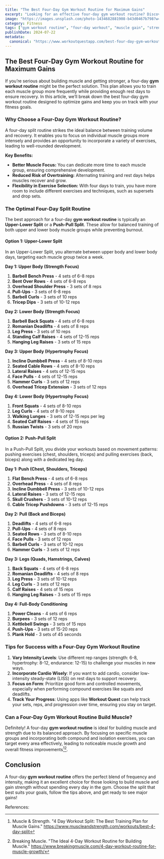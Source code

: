 ```yaml
---
title: "The Best Four-Day Gym Workout Routine for Maximum Gains"
excerpt: "Looking for an effective four-day gym workout routine? Discover a structured plan that balances muscle building, strength, and recovery for optimal results. Get the most out of your gym sessions with this four-day split."
image: "https://images.unsplash.com/photo-1434682881908-b43d0467b798?w=500&auto=format&fit=crop&q=60&ixlib=rb-4.0.3&ixid=M3wxMjA3fDB8MHxzZWFyY2h8MTF8fGZpdG5lc3N8ZW58MHx8MHx8fDI%3D"
category: Fitness
tags: ["gym workout routine", "four-day workout", "muscle gain", "strength training"]
publishDate: 2024-07-22
metadata:
  canonical: "https://www.workoutquestapp.com/best-four-day-gym-workout-routine"
---
```


## The Best Four-Day Gym Workout Routine for Maximum Gains

If you’re serious about building muscle and getting stronger, a four-day **gym workout routine** might be the perfect solution. This plan allows you to train each muscle group more frequently while providing enough rest days to ensure recovery. In this article, we’ll break down the best four-day gym workout routine designed to optimize gains and keep you on track with your fitness goals.

### Why Choose a Four-Day Gym Workout Routine?

A four-day split routine strikes the ideal balance between training volume and recovery. It enables you to focus on individual muscle groups more intensely and provides an opportunity to incorporate a variety of exercises, leading to well-rounded development.

**Key Benefits:**
- **Better Muscle Focus:** You can dedicate more time to each muscle group, ensuring comprehensive development.
- **Reduced Risk of Overtraining:** Alternating training and rest days helps muscles recover and grow.
- **Flexibility in Exercise Selection:** With four days to train, you have more room to include different exercises and techniques, such as supersets and drop sets.

### The Optimal Four-Day Split Routine

The best approach for a four-day **gym workout routine** is typically an **Upper-Lower Split** or a **Push-Pull Split**. These allow for balanced training of both upper and lower body muscle groups while preventing burnout.

#### **Option 1: Upper-Lower Split**

In an Upper-Lower Split, you alternate between upper body and lower body days, targeting each muscle group twice a week.

**Day 1: Upper Body (Strength Focus)**  
1. **Barbell Bench Press** - 4 sets of 6-8 reps  
2. **Bent Over Rows** - 4 sets of 6-8 reps  
3. **Overhead Shoulder Press** - 3 sets of 8 reps  
4. **Pull-Ups** - 3 sets of 6-8 reps  
5. **Barbell Curls** - 3 sets of 10 reps  
6. **Tricep Dips** - 3 sets of 10-12 reps  

**Day 2: Lower Body (Strength Focus)**  
1. **Barbell Back Squats** - 4 sets of 6-8 reps  
2. **Romanian Deadlifts** - 4 sets of 8 reps  
3. **Leg Press** - 3 sets of 10 reps  
4. **Standing Calf Raises** - 4 sets of 12-15 reps  
5. **Hanging Leg Raises** - 3 sets of 15 reps  

**Day 3: Upper Body (Hypertrophy Focus)**  
1. **Incline Dumbbell Press** - 4 sets of 8-10 reps  
2. **Seated Cable Rows** - 4 sets of 8-10 reps  
3. **Lateral Raises** - 4 sets of 12-15 reps  
4. **Face Pulls** - 4 sets of 12-15 reps  
5. **Hammer Curls** - 3 sets of 12 reps  
6. **Overhead Tricep Extension** - 3 sets of 12 reps  

**Day 4: Lower Body (Hypertrophy Focus)**  
1. **Front Squats** - 4 sets of 8-10 reps  
2. **Leg Curls** - 4 sets of 8-10 reps  
3. **Walking Lunges** - 3 sets of 12-15 reps per leg  
4. **Seated Calf Raises** - 4 sets of 15 reps  
5. **Russian Twists** - 3 sets of 20 reps  

#### **Option 2: Push-Pull Split**

In a Push-Pull Split, you divide your workouts based on movement patterns: pushing exercises (chest, shoulders, triceps) and pulling exercises (back, biceps) along with a dedicated leg day.

**Day 1: Push (Chest, Shoulders, Triceps)**  
1. **Flat Bench Press** - 4 sets of 6-8 reps  
2. **Overhead Press** - 4 sets of 8 reps  
3. **Incline Dumbbell Press** - 3 sets of 10-12 reps  
4. **Lateral Raises** - 3 sets of 12-15 reps  
5. **Skull Crushers** - 3 sets of 10-12 reps  
6. **Cable Tricep Pushdowns** - 3 sets of 12-15 reps  

**Day 2: Pull (Back and Biceps)**  
1. **Deadlifts** - 4 sets of 6-8 reps  
2. **Pull-Ups** - 4 sets of 8 reps  
3. **Seated Rows** - 3 sets of 8-10 reps  
4. **Face Pulls** - 3 sets of 12 reps  
5. **Barbell Curls** - 3 sets of 10-12 reps  
6. **Hammer Curls** - 3 sets of 12 reps  

**Day 3: Legs (Quads, Hamstrings, Calves)**  
1. **Back Squats** - 4 sets of 6-8 reps  
2. **Romanian Deadlifts** - 4 sets of 8 reps  
3. **Leg Press** - 3 sets of 10-12 reps  
4. **Leg Curls** - 3 sets of 12 reps  
5. **Calf Raises** - 4 sets of 15 reps  
6. **Hanging Leg Raises** - 3 sets of 15 reps  

**Day 4: Full-Body Conditioning**  
1. **Power Cleans** - 4 sets of 6 reps  
2. **Burpees** - 3 sets of 12 reps  
3. **Kettlebell Swings** - 3 sets of 15 reps  
4. **Push-Ups** - 3 sets of 15-20 reps  
5. **Plank Hold** - 3 sets of 45 seconds  

### Tips for Success with a Four-Day Gym Workout Routine

1. **Vary Intensity Levels**: Use different rep ranges (strength: 6-8, hypertrophy: 8-12, endurance: 12-15) to challenge your muscles in new ways.
2. **Incorporate Cardio Wisely**: If you want to add cardio, consider low-intensity steady-state (LISS) on rest days to support recovery.
3. **Focus on Form**: Prioritize good form and controlled movements, especially when performing compound exercises like squats and deadlifts.
4. **Track Your Progress**: Using apps like **Workout Quest** can help track your sets, reps, and progression over time, ensuring you stay on target.

### Can a Four-Day Gym Workout Routine Build Muscle?

Definitely! A four-day **gym workout routine** is ideal for building muscle and strength due to its balanced approach. By focusing on specific muscle groups and incorporating both compound and isolation exercises, you can target every area effectively, leading to noticeable muscle growth and overall fitness improvements[^1][^2].

## Conclusion

A four-day **gym workout routine** offers the perfect blend of frequency and intensity, making it an excellent choice for those looking to build muscle and gain strength without spending every day in the gym. Choose the split that best suits your goals, follow the tips above, and get ready to see major gains!

References:
[^1]: Muscle & Strength. "4 Day Workout Split: The Best Training Plan for Muscle Gains." https://www.muscleandstrength.com/workouts/best-4-day-split
[^2]: Breaking Muscle. "The Ideal 4-Day Workout Routine for Building Muscle." https://www.breakingmuscle.com/4-day-workout-routine-for-muscle-growth/
